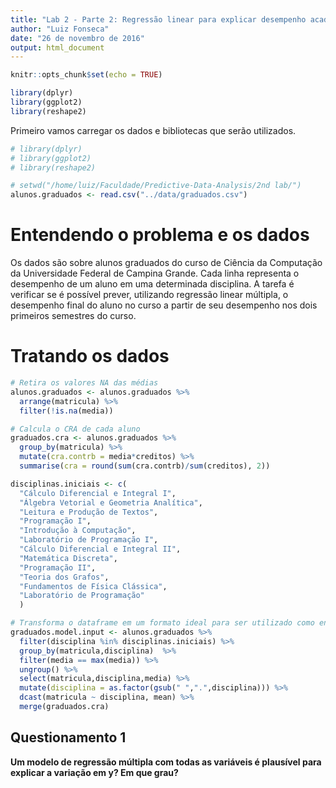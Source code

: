 ```yaml
---
title: "Lab 2 - Parte 2: Regressão linear para explicar desempenho acadêmico"
author: "Luiz Fonseca"
date: "26 de novembro de 2016"
output: html_document
---
```


```r
knitr::opts_chunk$set(echo = TRUE)

library(dplyr)
library(ggplot2)
library(reshape2)
```

Primeiro vamos carregar os dados e bibliotecas que serão utilizados.

```r
# library(dplyr)
# library(ggplot2)
# library(reshape2)

# setwd("/home/luiz/Faculdade/Predictive-Data-Analysis/2nd lab/")
alunos.graduados <- read.csv("../data/graduados.csv")
```

# Entendendo o problema e os dados

Os dados são sobre alunos graduados do curso de Ciência da Computação da Universidade Federal de Campina Grande. Cada linha representa o desempenho de um aluno em uma determinada disciplina. A tarefa é verificar se é possível prever, utilizando regressão linear múltipla, o desempenho final do aluno no curso a partir de seu desempenho nos dois primeiros semestres do curso.

# Tratando os dados

```r
# Retira os valores NA das médias
alunos.graduados <- alunos.graduados %>% 
  arrange(matricula) %>%
  filter(!is.na(media))

# Calcula o CRA de cada aluno
graduados.cra <- alunos.graduados %>%
  group_by(matricula) %>%
  mutate(cra.contrb = media*creditos) %>%
  summarise(cra = round(sum(cra.contrb)/sum(creditos), 2))

disciplinas.iniciais <- c(
  "Cálculo Diferencial e Integral I",
  "Álgebra Vetorial e Geometria Analítica",
  "Leitura e Produção de Textos",
  "Programação I",
  "Introdução à Computação",
  "Laboratório de Programação I",
  "Cálculo Diferencial e Integral II",
  "Matemática Discreta",
  "Programação II",
  "Teoria dos Grafos",
  "Fundamentos de Física Clássica",
  "Laboratório de Programação"
  )

# Transforma o dataframe em um formato ideal para ser utilizado como entrada do modelo
graduados.model.input <- alunos.graduados %>%
  filter(disciplina %in% disciplinas.iniciais) %>%
  group_by(matricula,disciplina)  %>%
  filter(media == max(media)) %>%
  ungroup() %>%
  select(matricula,disciplina,media) %>% 
  mutate(disciplina = as.factor(gsub(" ",".",disciplina))) %>%
  dcast(matricula ~ disciplina, mean) %>%
  merge(graduados.cra)
```

## Questionamento 1
<b> Um modelo de regressão múltipla com todas as variáveis é plausível para explicar a variação em y? Em que grau? </b>
